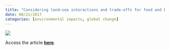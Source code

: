 ```yaml
---
title: "Considering land–sea interactions and trade-offs for food and biodiversity"
date: 08/21/2017
categories: [environmental impacts, global change]
---
```


![](cottrell-et-al2017.png)

Access the article [**here**](https://doi.org/10.1111/gcb.13873).
